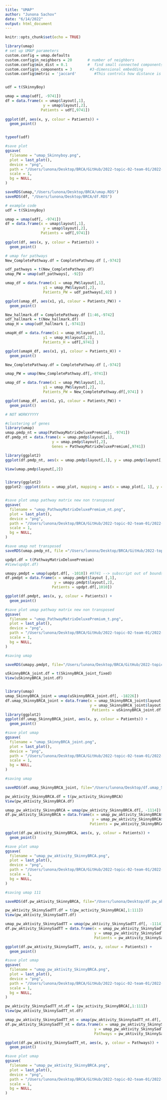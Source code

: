 ```yaml
---
title: "UMAP"
author: "Junona Sachov"
date: "6/14/2022"
output: html_document
---
```


```r
knitr::opts_chunk$set(echo = TRUE)
```




```r

library(umap)
# set up UMAP parameters
custom.config = umap.defaults
custom.config$n_neighbors = 20       # number of neighbors
custom.config$min_dist = 0.1         #  find small connected components, clumps and strings in the data, and emphasises these features in the resulting embedding
custom.config$n_components = 3        #3-dimensional embedding
custom.config$metric = 'jaccard'        #This controls how distance is computed in the ambient space of the input data. 


udf = t(SkinnyBoy)

umap = umap(udf[, -9741])
df = data.frame(x = umap$layout[,1],
                 y = umap$layout[,2],
                Patients = udf[,9741])
              
ggplot(df, aes(x, y, colour = Patients)) +
  geom_point()


typeof(udf)

#save plot 
ggsave(
  filename = "umap_Skinnyboy.png",
  plot = last_plot(),
  device = "png",
  path = "/Users/lunona/Desktop/BRCA/GitHub/2022-topic-02-team-01/2022-topic-02-team-01/Output/Umaps",
  scale = 1,
  bg = NULL,
)

saveRDS(umap,"/Users/lunona/Desktop/BRCA/umap.RDS")
saveRDS(df, "/Users/lunona/Desktop/BRCA/df.RDS")
```


```r

# example code 
udf = t(SkinnyBoy)

umap = umap(udf[, -9741])
df = data.frame(x = umap$layout[,1],
                 y = umap$layout[,2],
                Patients = udf[,9741])
              
ggplot(df, aes(x, y, colour = Patients)) +
  geom_point()

# umap for pathways
New_CompletePathway.df = CompletePathway.df [,-9742]

udf_pathways = t(New_CompletePathway.df)
umap_PW = umap(udf_pathways[, -92])

umap_df = data.frame(x1 = umap_PW$layout[,1],
                 y1 = umap_PW$layout[,2],
                 Patients_PW = udf_pathways[,92] )

ggplot(umap_df, aes(x1, y1, colour = Patients_PW)) +
  geom_point()

```

```r

New_hallmark.df = CompletePathway.df [1:46,-9742]
udf_hallmark = t(New_hallmark.df)
umap_H = umap(udf_hallmark [,-9741])

umapH_df = data.frame(x1 = umap_H$layout[,1],
                 y1 = umap_H$layout[,2],
                 Patients_H = udf[,9741] )

ggplot(umapH_df, aes(x1, y1, colour = Patients_H)) +
  geom_point()
```


```r

New_CompletePathway.df = CompletePathway.df [,-9742]

umap_PW = umap(New_CompletePathway.df[,-9741])

umap_df = data.frame(x1 = umap_PW$layout[,1],
                 y1 = umap_PW$layout[,2],
                 Patients_PW = New_CompletePathway.df[,9741] )

ggplot(umap_df, aes(x1, y1, colour = Patients_PW)) +
  geom_point()

# NOT WORKYYYYY

```

```r
#clustering of genes 
library(umap)
umap.pmdp_nt = umap(PathwayMatrixDeluxePremium[, -9741])
df.pmdp_nt = data.frame(x = umap.pmdp$layout[,1],
                     y = umap.pmdp$layout[,2],
                     Genes = PathwayMatrixDeluxePremium[,9741])

library(ggplot2)              
ggplot(df.pmdp_nt, aes(x = umap.pmdp$layout[,1], y = umap.pmdp$layout[,2], colour = Genes)) + geom_point(alpha = 0.7) + aes(color= Genes) + scale_colour_viridis_d(option = "plasma color") + ggtitle("Genes in new pathwaymatrix") + xlab("1") + ylab("2")

View(umap.pmdp$layout[,2])


library(ggplot2)
ggplot2::ggplot(data = umap_plot, mapping = aes(x = umap_plot[, 1], y = umap_plot[, 2])) + geom_point(alpha = 0.7) + aes(color=umap_plot$`tcga_tumor_annotation$cancer_type_abbreviation`) + scale_colour_viridis_d(option = "plasma color") + ggtitle("Cancer Type all patients") + xlab("1") + ylab("2")


#save plot umap pathway matrix new non transposed
ggsave(
  filename = "umap_PathwayMatrixDeluxePremium_nt.png",
  plot = last_plot(),
  device = "png",
  path = "/Users/lunona/Desktop/BRCA/GitHub/2022-topic-02-team-01/2022-topic-02-team-01/Output/Umaps",
  scale = 1,
  bg = NULL,
)

#save umap not transposed 
saveRDS(umap.pmdp_nt, file ="/Users/lunona/Desktop/BRCA/GitHub/2022-topic-02-team-01/2022-topic-02-team-01/Impostors/umap.pmdp_nt.RDS")

```

```r

updpt.df = t(PathwayMatrixDeluxePremium)
#View(updpt.df)

umapy.pmdpt = umap(updpt.df[, -1010]) #9741 --> subscript out of bounds
df.pmdpt = data.frame(x = umapy.pmdpt$layout [,1],
                      y = umapy.pmdpt$layout[,2],
                     Patients = updpt.df[,1010])

ggplot(df.pmdpt, aes(x, y, colour = Patients)) +
  geom_point()

#save plot umap pathway matrix new non transposed
ggsave(
  filename = "umap_PathwayMatrixDeluxePremium_t.png",
  plot = last_plot(),
  device = "png",
  path = "/Users/lunona/Desktop/BRCA/GitHub/2022-topic-02-team-01/2022-topic-02-team-01/Output/Umaps",
  scale = 1,
  bg = NULL,
)

#saving umap

saveRDS(umapy.pmdpt, file="/Users/lunona/Desktop/BRCA/GitHub/2022-topic-02-team-01/2022-topic-02-team-01/Impostors/umapy.pmdpt.RDS")

```

```r

uSkinnyBRCA_joint.df = t(SkinnyBRCA_joint_fixed)
View(uSkinnyBRCA_joint.df)


library(umap)
umap_SkinnyBRCA_joint = umap(uSkinnyBRCA_joint.df[, -18226]) 
df.umap_SkinnyBRCA_joint = data.frame(x = umap_SkinnyBRCA_joint$layout [,1],
                                      y = umap_SkinnyBRCA_joint$layout[,2],
                                       Patients = uSkinnyBRCA_joint.df[,18226])
library(ggplot2)
ggplot(df.umap_SkinnyBRCA_joint, aes(x, y, colour = Patients)) +
  geom_point()

#save plot umap
ggsave(
  filename = "umap_SkinnyBRCA_joint.png",
  plot = last_plot(),
  device = "png",
  path = "/Users/lunona/Desktop/BRCA/GitHub/2022-topic-02-team-01/2022-topic-02-team-01/Output/Umaps",
  scale = 1,
  bg = NULL,
)

#saving umap

saveRDS(df.umap_SkinnyBRCA_joint, file="/Users/lunona/Desktop/df.umap_SkinnyBRCA_joint.RDS")

```

```r

pw_aktivity_SkinnyBRCA.df = t(pw_activity_SkinnyBRCA)
View(pw_aktivity_SkinnyBRCA.df)

umap_pw_aktivity_SkinnyBRCA = umap(pw_aktivity_SkinnyBRCA.df[, -1114]) #9741 --> subscript out of bounds
df.pw_aktivity_SkinnyBRCA = data.frame(x = umap_pw_aktivity_SkinnyBRCA$layout [,1],
                                       y = umap_pw_aktivity_SkinnyBRCA$layout[,2],
                                      Patients = pw_aktivity_SkinnyBRCA.df[,1114])

ggplot(df.pw_aktivity_SkinnyBRCA, aes(x, y, colour = Patients)) +
  geom_point()

#save plot umap 
ggsave(
  filename = "umap_pw_aktivity_SkinnyBRCA.png",
  plot = last_plot(),
  device = "png",
  path = "/Users/lunona/Desktop/BRCA/GitHub/2022-topic-02-team-01/2022-topic-02-team-01/Output/Umaps",
  scale = 1,
  bg = NULL,
)

#saving umap 111

saveRDS(df.pw_aktivity_SkinnyBRCA, file="/Users/lunona/Desktop/df.pw_aktivity_SkinnyBRCA.RDS")

```

```r
pw_aktivity_SkinnySadTT.df = t(pw_activity_SkinnyBRCA[,1:111])
View(pw_aktivity_SkinnySadTT.df)

umap_pw_aktivity_SkinnySadTT = umap(pw_aktivity_SkinnySadTT.df[, -1114]) #9741 --> subscript out of bounds
df.pw_aktivity_SkinnySadTT = data.frame(x = umap_pw_aktivity_SkinnySadTT$layout [,1],
                                        y = umap_pw_aktivity_SkinnySadTT$layout[,2],
                                        Patients = pw_aktivity_SkinnySadTT.df[,1114])

ggplot(df.pw_aktivity_SkinnySadTT, aes(x, y, colour = Patients)) +
  geom_point()

#save plot umap 
ggsave(
  filename = "umap_pw_aktivity_SkinnyBRCA.png",
  plot = last_plot(),
  device = "png",
  path = "/Users/lunona/Desktop/BRCA/GitHub/2022-topic-02-team-01/2022-topic-02-team-01/Output/Umaps",
  scale = 1,
  bg = NULL,
)

```

```r

pw_aktivity_SkinnySadTT_nt.df = (pw_activity_SkinnyBRCA[,1:111])
View(pw_aktivity_SkinnySadTT_nt.df)

umap_pw_aktivity_SkinnySadTT_nt = umap(pw_aktivity_SkinnySadTT_nt.df[, -111]) #9741 --> subscript out of bounds
df.pw_aktivity_SkinnySadTT_nt = data.frame(x = umap_pw_aktivity_SkinnySadTT_nt$layout [,1],
                                        y = umap_pw_aktivity_SkinnySadTT_nt$layout[,2],
                                        Pathways = pw_aktivity_SkinnySadTT_nt.df[,111])

ggplot(df.pw_aktivity_SkinnySadTT_nt, aes(x, y, colour = Pathways)) +
  geom_point()

#save plot umap 
ggsave(
  filename = "umap_pw_aktivity_SkinnyBRCA.png",
  plot = last_plot(),
  device = "png",
  path = "/Users/lunona/Desktop/BRCA/GitHub/2022-topic-02-team-01/2022-topic-02-team-01/Output/Umaps",
  scale = 1,
  bg = NULL,
)


```

